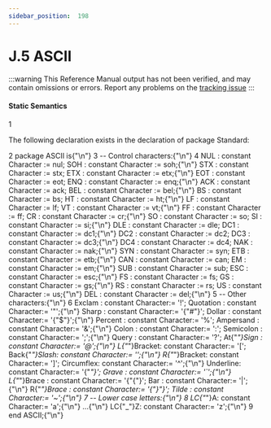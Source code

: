 ```yaml
---
sidebar_position:  198
---
```


# J.5 ASCII

:::warning
This Reference Manual output has not been verified,
and may contain omissions or errors.
Report any problems on the [tracking issue](https://github.com/ada-lang-io/ada-lang-io/issues/20)
:::



#### Static Semantics

<MarginText>1</MarginText>
<p>The following declaration exists in the declaration of package Standard: <br /></p>

<MarginText>2</MarginText>
<CodeBlock language="ada">
package ASCII is{"\n"}
<MarginText>3</MarginText>
  --  Control characters:{"\n"}
<MarginText>4</MarginText>
  NUL   : constant Character := nul; 	SOH   : constant Character := soh;{"\n"}  STX   : constant Character := stx; 	ETX   : constant Character := etx;{"\n"}  EOT   : constant Character := eot; 	ENQ   : constant Character := enq;{"\n"}  ACK   : constant Character := ack; 	BEL   : constant Character := bel;{"\n"}  BS    : constant Character := bs; 	HT    : constant Character := ht;{"\n"}  LF    : constant Character := lf; 	VT    : constant Character := vt;{"\n"}  FF    : constant Character := ff; 	CR    : constant Character := cr;{"\n"}  SO    : constant Character := so; 	SI    : constant Character := si;{"\n"}  DLE   : constant Character := dle; 	DC1   : constant Character := dc1;{"\n"}  DC2   : constant Character := dc2; 	DC3   : constant Character := dc3;{"\n"}  DC4   : constant Character := dc4; 	NAK   : constant Character := nak;{"\n"}  SYN   : constant Character := syn; 	ETB   : constant Character := etb;{"\n"}  CAN   : constant Character := can; 	EM    : constant Character := em;{"\n"}  SUB   : constant Character := sub; 	ESC   : constant Character := esc;{"\n"}  FS    : constant Character := fs; 	GS    : constant Character := gs;{"\n"}  RS    : constant Character := rs; 	US    : constant Character := us;{"\n"}  DEL   : constant Character := del;{"\n"}
<MarginText>5</MarginText>
  -- Other characters:{"\n"}
<MarginText>6</MarginText>
  Exclam   : constant Character:= '!';	Quotation : constant Character:= '"';{"\n"}  Sharp    : constant Character:= '{"#"}';	Dollar    : constant Character:= '{"$"}';{"\n"}  Percent  : constant Character:= '%';	Ampersand : constant Character:= '&';{"\n"}  Colon    : constant Character:= ':';	Semicolon : constant Character:= ';';{"\n"}  Query    : constant Character:= '?';	At{"_"}Sign   : constant Character:= '@';{"\n"}  L{"_"}Bracket: constant Character:= '[';	Back{"_"}Slash: constant Character:= '\';{"\n"}  R{"_"}Bracket: constant Character:= ']';	Circumflex: constant Character:= '^';{"\n"}  Underline: constant Character:= '{"_"}';	Grave     : constant Character:= '`';{"\n"}  L{"_"}Brace  : constant Character:= '{"{"}';	Bar       : constant Character:= '|';{"\n"}  R{"_"}Brace  : constant Character:= '{"}"}';	Tilde     : constant Character:= '~';{"\n"}
<MarginText>7</MarginText>
  -- Lower case letters:{"\n"}
<MarginText>8</MarginText>
  LC{"_"}A: constant Character:= 'a';{"\n"}  ...{"\n"}  LC{"_"}Z: constant Character:= 'z';{"\n"}
<MarginText>9</MarginText>
end ASCII;{"\n"}

</CodeBlock>

